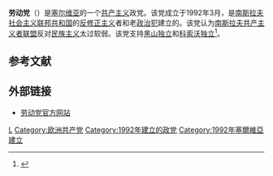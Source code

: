 {{NoteTA
|G1=TO
}}
{{Infobox Political Party
|leader1_title= |leader1_name= |leader2_title= |leader2_name= |leader3_title= |leader3_name= 
|名字       = 劳动党
|原文名     = Партиja Paдa
|党代表色   = red
|图像       = [[File:Logo_of_the_Party_of_Labour_(Serbia).png|150px]]
|图像说明   = 
|所在国家或地区=  {{SRB}}  
|党首       = 
|总裁       = 
|主席       = 
|总书记     = 
|第一书记   = 
|秘书长     = 
|主席团     = 
|书记       = 
|发言人     = 
|创始人     = [[弗拉多·达普切维奇|弗拉多·达普切维奇]]
|建立       = 1992年3月
|解散       = <!-- 解散时间 -->
|兼并       = 
|分裂       = 
|前身       =
|并入       = 
|继承       = 
|总部       = 
|党报       = 
|青年组织   = 
|党员数目   = 
|统计日期   = 
|意识形态   = [[共产主义|共产主义]]<br>[[马克思列宁主义|马克思列宁主义]]<br>[[反修正主义|反修正主义]]
|政治立场   = [[极左翼|极左翼]]
|宗教信仰   = 
|国内组织   = 
|国际组织   = [[马列主义政党和组织国际会议_(国际通讯)|马列主义政党和组织国际会议 (国际通讯)]]<br>[[革命政党和组织国际协调|革命政党和组织国际协调]]
|欧洲组织   = 
|欧洲议会党团= 
|seats1_title= <!-- 议会名字 -->
|seats1      = <!-- 议会席位，如250席位中有3个席位：{{Infobox political party/seats|3|250|hex=red}} -->
|官方色彩   = <!--示例：[[紫色|紫色]]和[[金色|金色]] {{Color box|#232176}}{{Color box|#E2AF2D}} -->
|官方网站   = <!-- {{URL| }}  -->
|宣传口号   = 
|国家       = 塞尔维亚
|脚注       = 
|website=http://www.partijarada.org/
}}
'''劳动党'''（{{lang-sr|Партиja Paдa, Partija rada}}）是[[塞尔维亚|塞尔维亚]]的一个[[共产主义|共产主义]]政党。该党成立于1992年3月，是[[南斯拉夫社会主义联邦共和国|南斯拉夫社会主义联邦共和国]]的[[反修正主义|反修正主义]]者和老[[政治犯|政治犯]]建立的。该党认为[[南斯拉夫共产主义者联盟|南斯拉夫共产主义者联盟]]反对[[民族主义|民族主义]]太过软弱。该党支持[[2006年黑山独立公投|黑山独立]]和[[科索沃独立|科索沃独立]]<ref name="HP">{{Cite web |url=http://www.partijarada.org/e_opartiji.htm |title=Party of Labour website |accessdate=2013-11-06 |archive-date=2014-01-07 |archive-url=https://web.archive.org/web/20140107221548/http://www.partijarada.org/e_opartiji.htm |dead-url=no }}</ref>。

==参考文献==
{{reflist}}

==外部链接==
*[http://www.partijarada.org/ 劳动党官方网站]

{{塞爾維亞政黨}}
{{欧洲的共产党}}
{{Authority control}}

[[Category:塞尔维亚政党|L]]
[[Category:欧洲共产党|Category:欧洲共产党]]
[[Category:1992年建立的政党|Category:1992年建立的政党]]
[[Category:1992年塞爾維亞建立|Category:1992年塞爾維亞建立]]